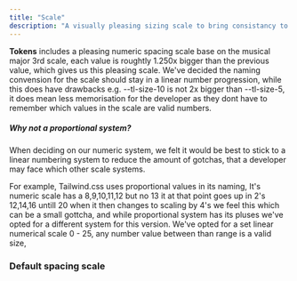 ```yaml
---
title: "Scale"
description: "A visually pleasing sizing scale to bring consistancy to your project."
---
```



**Tokens** includes a pleasing numeric spacing scale base on the musical major 3rd scale, each value is roughtly 1.250x bigger than the previous value,
which gives us this pleasing scale. We've decided the naming convension for the scale should stay in a linear number progression, while this does have drawbacks
e.g. --tl-size-10 is not 2x bigger than --tl-size-5, it does mean less memorisation for the developer as they dont have to remember which values in the scale are valid numbers.

##### Why not a proportional system?

When deciding on our numeric system, we felt it would be best to stick to a linear numbering system to reduce the amount of gotchas, that a developer may face which other scale systems.

For example, Tailwind.css uses proportional values in its naming, It's numeric scale has a 8,9,10,11,12 but no 13 it at that point goes up in 2's 12,14,16 untill 20 when it then changes to scaling by 4's
we feel this which can be a small gottcha, and while proportional system has its pluses we've opted for a different system for this version. We've opted for a set linear numerical scale 0 - 25,
any number value between than range is a valid size,

### Default spacing scale

<Scale />

